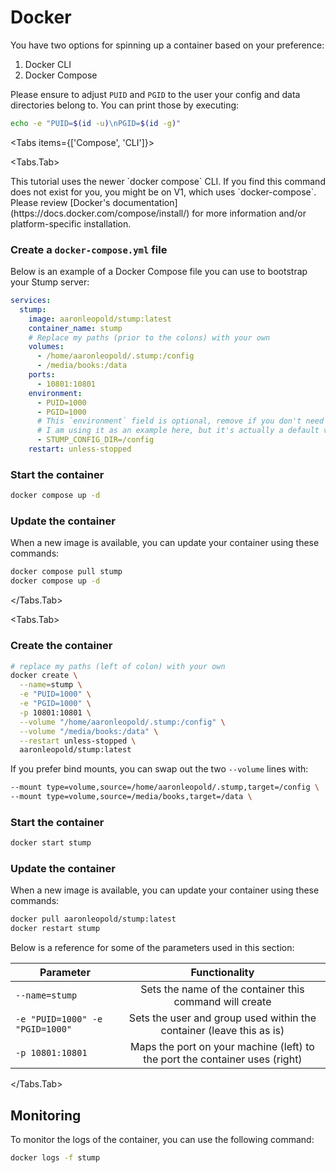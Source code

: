 
# Docker

You have two options for spinning up a container based on your preference:

1. Docker CLI
2. Docker Compose

Please ensure to adjust `PUID` and `PGID` to the user your config and data directories belong to.
You can print those by executing:

```bash copy
echo -e "PUID=$(id -u)\nPGID=$(id -g)"
```

<Tabs items={['Compose', 'CLI']}>

<Tabs.Tab>

<Callout emoji="☢️">
	This tutorial uses the newer `docker compose` CLI. If you find this command does not exist for
	you, you might be on V1, which uses `docker-compose`. Please review [Docker's
	documentation](https://docs.docker.com/compose/install/) for more information and/or
	platform-specific installation.
</Callout>

<Steps>

### Create a `docker-compose.yml` file

Below is an example of a Docker Compose file you can use to bootstrap your Stump server:

```yaml copy
services:
  stump:
    image: aaronleopold/stump:latest
    container_name: stump
    # Replace my paths (prior to the colons) with your own
    volumes:
      - /home/aaronleopold/.stump:/config
      - /media/books:/data
    ports:
      - 10801:10801
    environment:
      - PUID=1000
      - PGID=1000
      # This `environment` field is optional, remove if you don't need it.
      # I am using it as an example here, but it's actually a default value.
      - STUMP_CONFIG_DIR=/config
    restart: unless-stopped
```

### Start the container

```bash copy
docker compose up -d
```

### Update the container

When a new image is available, you can update your container using these commands:

```bash copy
docker compose pull stump
docker compose up -d
```

</Steps>

</Tabs.Tab>

<Tabs.Tab>

<Steps>

### Create the container

```bash copy
# replace my paths (left of colon) with your own
docker create \
  --name=stump \
  -e "PUID=1000" \
  -e "PGID=1000" \
  -p 10801:10801 \
  --volume "/home/aaronleopold/.stump:/config" \
  --volume "/media/books:/data" \
  --restart unless-stopped \
  aaronleopold/stump:latest
```

If you prefer bind mounts, you can swap out the two `--volume` lines with:

```bash copy
--mount type=volume,source=/home/aaronleopold/.stump,target=/config \
--mount type=volume,source=/media/books,target=/data \
```

### Start the container

```bash copy
docker start stump
```

### Update the container

When a new image is available, you can update your container using these commands:

```bash copy
docker pull aaronleopold/stump:latest
docker restart stump
```

</Steps>

Below is a reference for some of the parameters used in this section:

| Parameter                       |                                Functionality                                |
| ------------------------------- | :-------------------------------------------------------------------------: |
| `--name=stump`                  |           Sets the name of the container this command will create           |
| `-e "PUID=1000" -e "PGID=1000"` |    Sets the user and group used within the container (leave this as is)     |
| `-p 10801:10801`                | Maps the port on your machine (left) to the port the container uses (right) |

</Tabs.Tab>

</Tabs>

## Monitoring

To monitor the logs of the container, you can use the following command:

```bash copy
docker logs -f stump
```
